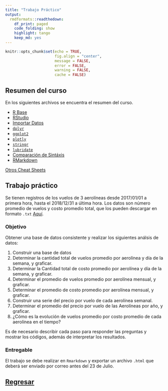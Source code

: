 ```yaml
---
title: "Trabajo Práctico"
output:
  rmdformats::readthedown:
    df_print: paged
    code_folding: show
    highlight: tango
    keep_md: yes
---
```


```r
knitr::opts_chunk$set(echo = TRUE,
                      fig.align = "center",
                      message = FALSE,
                      error = FALSE,
                      warning = FALSE,
                      cache = FALSE)
```

## Resumen del curso

En los siguientes archivos se encuentra el resumen del curso.

* [R Base](introduccion-a-r.pdf)
* [RStudio](rstudio-entorno.pdf)
* [Importar Datos](data-import-cheatsheet_Spanish.pdf)
* [`dplyr`](data-transformation_Spanish.pdf)
* [`ggplot2`](ggplot2.pdf)
* [`plotly`](Plotly_cheat_sheet.pdf)
* [`stringr`](strings_Spanish.pdf)
* [`lubridate`](lubridate_Spanish.pdf)
* [Comparación de Sintáxis](syntax.pdf)
* [RMarkdown](rmarkdown_Spanish.pdf)

[Otros Cheat Sheets](https://www.rstudio.com/resources/cheatsheets/)

## Trabajo práctico

Se tienen registros de los vuelos de 3 aerolíneas desde 2017/01/01 a primera hora, hasta el 2018/12/31 a última hora. Los datos son número promedio de vuelos y costo promedio total, que los pueden descargar en formato `.txt` [Aquí](Vuelos.txt).

### Objetivo

Obtener una base de datos consistente y realizar los siguientes análsis de datos:

1. Construir una base de datos
2. Determinar la cantidad total de vuelos promedio por aerolínea y día de la semana, y graficar.
3. Determinar la Cantidad total de costo promedio por aerolínea y día de la semana, y graficar.
4. Determinar el promedio de vuelos promedio por aerolínea mensual, y graficar.
5. Determinar el promedio de costo promedio por aerolínea mensual, y graficar.
6. Construir una serie del precio por vuelo de cada aerolínea semanal.
7. Determinar el promedio del precio por vuelo de las Aerolíneas por año, y graficar.
8. ¿Cómo es la evolución de vuelos promedio por costo promedio de cada aerolínea en el tiempo?

Es de necesario describir cada paso para responder las preguntas y mostrar los códigos, además de interpretar los resultados.

### Entregable

El trabajo se debe realizar en `Rmarkdown` y exportar un archivo `.html` que deberá ser enviado por correo antes del 23 de Julio.

## <a href="../EAFIT.html" class="btn" role="button">Regresar</a>